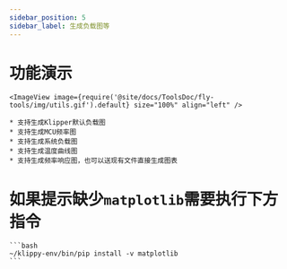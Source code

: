 ```yaml
---
sidebar_position: 5
sidebar_label: 生成负载图等
---
```





# 功能演示

    <ImageView image={require('@site/docs/ToolsDoc/fly-tools/img/utils.gif').default} size="100%" align="left" />

    * 支持生成Klipper默认负载图
    * 支持生成MCU频率图
    * 支持生成系统负载图
    * 支持生成温度曲线图
    * 支持生成频率响应图，也可以送现有文件直接生成图表


# 如果提示缺少`matplotlib`需要执行下方指令

    ```bash
    ~/klippy-env/bin/pip install -v matplotlib
    ```

